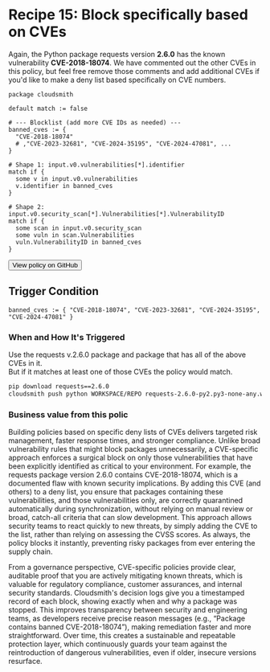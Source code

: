 
# Recipe 15: Block specifically based on CVEs

Again, the Python package requests version **2.6.0** has the known vulnerability **CVE-2018-18074**. We have commented out the other CVEs in this policy, but feel free remove those comments and add additional CVEs if you'd like to make a deny list based specifically on CVE numbers.

```rego
package cloudsmith

default match := false

# --- Blocklist (add more CVE IDs as needed) ---
banned_cves := {
  "CVE-2018-18074"
  # ,"CVE-2023-32681", "CVE-2024-35195", "CVE-2024-47081", ...
}

# Shape 1: input.v0.vulnerabilities[*].identifier
match if {
  some v in input.v0.vulnerabilities
  v.identifier in banned_cves
}

# Shape 2: input.v0.security_scan[*].Vulnerabilities[*].VulnerabilityID
match if {
  some scan in input.v0.security_scan
  some vuln in scan.Vulnerabilities
  vuln.VulnerabilityID in banned_cves
}
```

<Button href="https://github.com/cloudsmith-io/rego-recipes/blob/main/recipe-1/policy.rego" withArrow>
   <Icon title="View" name="github"/>
   View policy on GitHub
</Button>

## Trigger Condition

```rego
banned_cves := { "CVE-2018-18074", "CVE-2023-32681", "CVE-2024-35195", "CVE-2024-47081" }
```

### When and How It's Triggered
  
Use the requests v.2.6.0 package and package that has all of the above CVEs in it.   
But if it matches at least one of those CVEs the policy would match.

```bash
pip download requests==2.6.0  
cloudsmith push python WORKSPACE/REPO requests-2.6.0-py2.py3-none-any.whl \-k "API_KEY"
```

### Business value from this polic
  
Building policies based on specific deny lists of CVEs delivers targeted risk management, faster response times, and stronger compliance. Unlike broad vulnerability rules that might block packages unnecessarily, a CVE-specific approach enforces a surgical block on only those vulnerabilities that have been explicitly identified as critical to your environment. For example, the requests package version 2.6.0 contains CVE-2018-18074, which is a documented flaw with known security implications. By adding this CVE (and others) to a deny list, you ensure that packages containing these vulnerabilities, and those vulnerabilities only, are correctly quarantined automatically during synchronization, without relying on manual review or broad, catch-all criteria that can slow development. This approach allows security teams to react quickly to new threats, by simply adding the CVE to the list, rather than relying on assessing the CVSS scores. As always, the policy blocks it instantly, preventing risky packages from ever entering the supply chain.

From a governance perspective, CVE-specific policies provide clear, auditable proof that you are actively mitigating known threats, which is valuable for regulatory compliance, customer assurances, and internal security standards. Cloudsmith's decision logs give you a timestamped record of each block, showing exactly when and why a package was stopped. This improves transparency between security and engineering teams, as developers receive precise reason messages (e.g., “Package contains banned CVE-2018-18074”), making remediation faster and more straightforward. Over time, this creates a sustainable and repeatable protection layer, which continuously guards your team against the reintroduction of dangerous vulnerabilities, even if older, insecure versions resurface.


